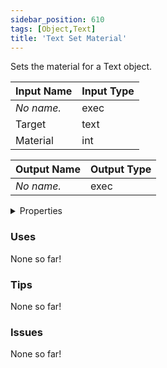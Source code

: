 ```yaml
---
sidebar_position: 610
tags: [Object,Text]
title: 'Text Set Material'
---
```


Sets the material for a Text object.




<EsbSvg />

| Input Name | Input Type |
|-----------|-----------|
| *No name.* | exec |
| Target | text |
| Material | int |

| Output Name | Output Type |
|-----------|-----------|
| *No name.* | exec |


<details>
  <summary>Properties</summary>
  <div>
    <div>
    <table>
      <thead>
        <tr>
          <th>Is beta required?</th>
          <th>❌</th>
        </tr>
        <tr>
          <th>Is this chip a trolling risk?</th>
          <th>❌</th>
        </tr>
        <tr>
          <th>Is this chip a role assignment risk?</th>
          <th>❌</th>
        </tr>
        <tr>
          <th>Chip UUID</th>
          <th>ef6fcf56-1b3f-42bc-af50-019ff0a9cfc5</th>
        </tr>
      </thead>
    </table>
    </div>
  </div>
</details>

### Uses

None so far!

### Tips

None so far!

### Issues

None so far!